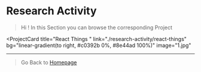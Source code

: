 # Research Activity
> Hi ! In this Section you can browse the corresponding Project


<ProjectCard
  title="React Things "
  link="./research-activity/react-things"
  bg="linear-gradient(to right, #c0392b 0%, #8e44ad 100%)"
  image="1.jpg"
>
 
</ProjectCard>
<ProjectCard
  title="Back-end Section"
  link="./research-activity/back-end"
  bg="linear-gradient(to right, #c0392b 0%, #8e44ad 100%)"
  image="2.jpg"
>
 
</ProjectCard>
<ProjectCard
  title="Artificial Intelegence"
  link="./research-activity/artificial-intelegence"
  bg="linear-gradient(to right, #acb6e5 0%, #86fde8 100%)"
  image="3.jpg"
>
  
</ProjectCard>

---

> Go Back to [Homepage](./)
